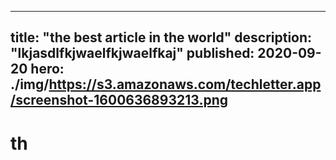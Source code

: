 
---
title: "the best article in the world" 
description: "lkjasdlfkjwaelfkjwaelfkaj" 
published: 2020-09-20
hero: ./img/https://s3.amazonaws.com/techletter.app/screenshot-1600636893213.png
---

# th